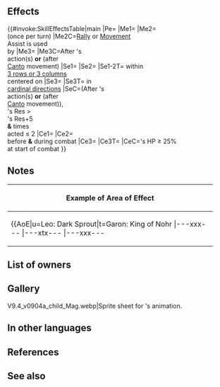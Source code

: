 {{Weapon Infobox
|tagid=SID_戦神の闇夜の書
|intID=4665
|userVersion1=Closed
|userVersion2=Open
|exclusive=1
|weaponType=Red Tome
|cost=400
|might=14
|range=2
|cooldown=-1
|effect=Enables【Canto (Rem.; Min １)】.<br>Accelerates Special trigger (cooldown count-1).<br><br>If a Rally or movement Assist skill is used by unit, grants another action to unit (once per turn).<br><br>After unit acts (if Canto triggers, after Canto), grants Special cooldown count-1 to unit, and also, if the number of times unit has acted on the current turn (not counting Canto) ≤ 2, for foes with Res < unit's Res+5, triggers the following effects based on the foe's position: if foe is within 3 rows or 3 columns centered on unit, inflicts Atk/Res-7 and【Sabotage】on foe; if foe is in cardinal directions of unit, also inflicts 【Gravity】on foe (all effects are inflicted through foes' next actions).<br><br>At start of combat, if unit's HP ≥ 25%, grants bonus to unit's Atk/Spd/Def/Res = number of foes within 3 rows or 3 columns centered on unit × 3, + 5 (max 14), deals damage = 20% of unit's Res (including area-of-effect Specials), and reduces the percentage of foe's non-Special "reduce damage by X%" skills by 50% during combat (excluding area-of-effect Specials).<br><br>【Canto (Rem.; Min １)】<br>After an attack, Assist skill, or structure destruction, unit can move spaces = any movement not already used that turn (min. １; if unit used a movement skill that warped them, unit can move １ space(s)).<br>(Once per turn. Only highest value applied. Does not stack.)<br><br>【Sabotage】<br>Inflicts penalty on unit's Atk/Spd/Def/Res during combat = highest penalty on each stat between unit and allies within 2 spaces of unit through its next action. Calculates each stat penalty independently.<br><br>【Gravity】<br>Restricts target's movement to 1 space through its next action.
|required=Bolganone;Fenrir
|properties=
}}
==Effects==
{{#invoke:SkillEffectsTable|main
|Pe={{Eft|Accelerates Special}}
|Me1={{Eft|Canto|Rem.; Min 1}}
|Me2={{Eft|Galeforce}}<br>(once per turn)
|Me2C=[[Rally Assist|Rally]] or [[Movement Assist|Movement]]<br>Assist is used<br>by {{Tgt|Unit}}
|Me3={{Eft|Reduce Cooldown|1}}
|Me3C=After {{Tgt|Unit}}'s<br>action(s) '''or''' (after<br>[[Canto]] movement)
|Se1={{Eft|Penalties|Atk/Res|7}}
|Se2={{SEt|Sabotage}}
|Se1-2T={{Tgt|Foes}} within<br>[[3 rows or 3 columns]]<br>centered on {{Tgt|Unit}}
|Se3={{SEt|Gravity}}
|Se3T={{Tgt|Foes}} in<br>[[cardinal directions]]
|SeC=(After {{Tgt|Unit}}'s<br>action(s) '''or''' (after<br>[[Canto]] movement)),<br>{{Tgt|Unit}}'s Res ><br>{{Tgt|Foe}}'s Res+5<br>'''&''' times {{Tgt|Unit}}<br>acted ≤ 2
|Ce1={{Eft|Temporary buffs|Atk/Spd/Def/Res|3 x {{Tgt|Foes}} within<br>[[3 rows or 3 columns]]<br>centered on {{Tgt|Unit}}, + 5|max=14}}
|Ce2={{Eft|Damage Boost|20% of {{Tgt|Unit}}'s Res}}<br>before '''&''' during combat
|Ce3={{Eft|Reduce Damage Reduction|50%}}
|Ce3T={{Tgt|Foe}}
|CeC={{Tgt|Unit}}'s HP ≥ 25%<br>at start of combat
}}

==Notes==
{{Canto|Rem.; Min 1}}
{{Galeforce notes}}
{{Penalties}}
{{Sabotage}}
{{CardinalDirections}}
{{Gravity}}
{{Temporary buffs}}
{{DamageBoost}}
{{Reduce Damage Reduction}}
{|class="wikitable default mw-collapsible" 
!Example of Area of Effect
|-
|align="middle" style="max-width:450px;margin:auto"|{{AoE|u=Leo: Dark Sprout|t=Garon: King of Nohr
|---xxx---
|---xtx---
|---xxx---
|xxxxxxxxx
|xxxxuxxxx
|xxxxxxxxx
|---xxx---
|---xxx---
|---xxx---
}}
|}
==List of owners==
{{Skill Hero List}}
==Gallery==
<gallery>
V9.4_v0904a_child_Mag.webp|Sprite sheet for {{PAGENAME}}'s animation.
</gallery>
==In other languages==
{{OtherLanguages
|japanese=
|german=
|spanishEU=
|spanishLA=
|french=
|italian=
|chineseTW=
|portuguese=
}}
==References==
<references/>
==See also==
{{See also skills|cond=(Description LIKE '%Assist skill is used by unit%grants another action%' OR Description LIKE '%cardinal directions%【Gravity】%' OR Description LIKE '%【Gravity】%cardinal directions%') AND Exclusive='1'}}
{{Weapons Navbox}}